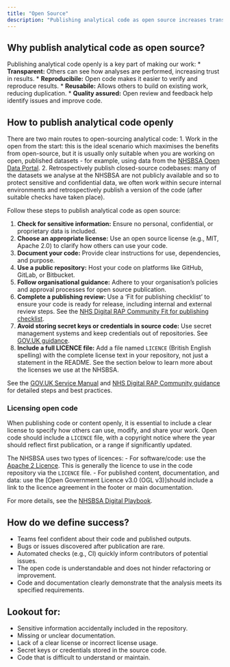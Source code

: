 ```yaml
---
title: "Open Source"
description: "Publishing analytical code as open source increases transparency, collaboration, and reusability."
---
```


## Why publish analytical code as open source?

Publishing analytical code openly is a key part of making our work:
* **Transparent:** Others can see how analyses are performed, increasing trust in results.
* **Reproducibile:** Open code makes it easier to verify and reproduce results.
* **Reusabile:** Allows others to build on existing work, reducing duplication.
* **Quality assured:** Open review and feedback help identify issues and improve code.

## How to publish analytical code openly

There are two main routes to open-sourcing analytical code:
1. Work in the open from the start: this is the ideal scenario which maximises the benefits from open-source, but it is usually only suitable when you are working on open, published datasets - for example, using data from the [NHSBSA Open Data Portal][nhsbsa-open-data]. 
2. Retrospectively publish closed-source codebases: many of the datasets we analyse at the NHSBSA are not publicly available and so to protect sensitive and confidential data, we often work within secure internal environments and retrospectively publish a version of the code (after suitable checks have taken place).

Follow these steps to publish analytical code as open source:

1. **Check for sensitive information:** Ensure no personal, confidential, or proprietary data is included.
2. **Choose an appropriate license:** Use an open source license (e.g., MIT, Apache 2.0) to clarify how others can use your code.
3. **Document your code:** Provide clear instructions for use, dependencies, and purpose.
4. **Use a public repository:** Host your code on platforms like GitHub, GitLab, or Bitbucket.
5. **Follow organisational guidance:** Adhere to your organisation’s policies and approval processes for open source publication.
6. **Complete a publishing review:** Use a 'Fit for publishing checklist' to ensure your code is ready for release, including internal and external review steps. See the [NHS Digital RAP Community Fit for publishing checklist][fit-for-publishing].
7. **Avoid storing secret keys or credentials in source code:** Use secret management systems and keep credentials out of repositories. See [GOV.UK guidance][govuk-secret-guidance].
8. **Include a full LICENCE file:** Add a file named `LICENCE` (British English spelling) with the complete license text in your repository, not just a statement in the README. See the section below to learn more about the licenses we use at the NHSBSA.

See the [GOV.UK Service Manual][govuk-service-manual] and [NHS Digital RAP Community guidance][rap-community-guidance] for detailed steps and best practices.

### Licensing open code

When publishing code or content openly, it is essential to include a clear license to specify how others can use, modify, and share your work. Open code should include a `LICENCE` file, with a copyright notice where the year should reflect first publication, or a range if significantly updated.  

The NHSBSA uses two types of licences:
- For software/code: use the [Apache 2 Licence][apache-2]. This is generally the licence to use in the code repository via the `LICENCE` file. 
- For published content, documentation, and data: use the [Open Government Licence v3.0 (OGL v3)]should include a link to the licence agreement in the footer or main documentation.

For more details, see the [NHSBSA Digital Playbook][coding-licences].

## How do we define success?

* Teams feel confident about their code and published outputs.
* Bugs or issues discovered after publication are rare.
* Automated checks (e.g., CI) quickly inform contributors of potential issues.
* The open code is understandable and does not hinder refactoring or improvement.
* Code and documentation clearly demonstrate that the analysis meets its specified requirements.

## Lookout for:

* Sensitive information accidentally included in the repository.
* Missing or unclear documentation.
* Lack of a clear license or incorrect license usage.
* Secret keys or credentials stored in the source code.
* Code that is difficult to understand or maintain.

[fit-for-publishing]: https://nhsdigital.github.io/rap-community-of-practice/images/Fit_for_publishing_checklist.pdf
[govuk-secret-guidance]: https://www.gov.uk/service-manual/technology/making-source-code-open-and-reusable#you-must-not-store-secret-keys-or-credentials-in-the-source-code
[govuk-service-manual]: https://www.gov.uk/service-manual/technology/making-source-code-open-and-reusable#making-the-code-open
[rap-community-guidance]: https://nhsdigital.github.io/rap-community-of-practice/implementing_RAP/publishing_code/how-to-publish-your-code-in-the-open/
[apache-2]: https://www.apache.org/licenses/LICENSE-2.0
[ogl-v3]: https://www.nationalarchives.gov.uk/doc/open-government-licence/version/3/
[coding-licences]: https://nhsbsa.github.io/nhsbsa-digital-playbook/development/coding-licences/#ogl-v3
[nhsbsa-open-data]: https://opendata.nhsbsa.net/